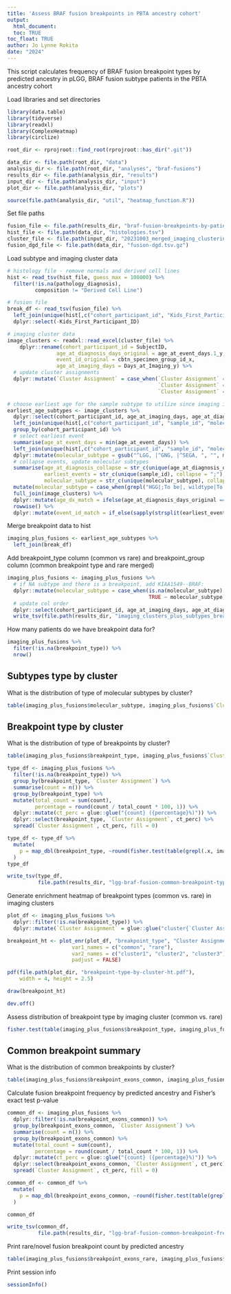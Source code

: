 ```yaml
---
title: 'Assess BRAF fusion breakpoints in PBTA ancestry cohort'
output: 
  html_document:
  toc: TRUE
toc_float: TRUE
author: Jo Lynne Rokita
date: "2024"
---
```


This script calculates frequency of BRAF fusion breakpoint types by predicted ancestry in pLGG, BRAF fusion subtype patients in the PBTA ancestry cohort 
  
Load libraries and set directories
  
```r
library(data.table)
library(tidyverse)
library(readxl)
library(ComplexHeatmap)
library(circlize)

root_dir <- rprojroot::find_root(rprojroot::has_dir(".git"))

data_dir <- file.path(root_dir, "data")
analysis_dir <- file.path(root_dir, "analyses", "braf-fusions")
results_dir <- file.path(analysis_dir, "results")
input_dir <- file.path(analysis_dir, "input")
plot_dir <- file.path(analysis_dir, "plots")

source(file.path(analysis_dir, "util", "heatmap_function.R"))
```

Set file paths

```r
fusion_file <- file.path(results_dir, "braf-fusion-breakpoints-by-patient.tsv")
hist_file <- file.path(data_dir, "histologies.tsv")
cluster_file <- file.path(input_dir, "20231003_merged_imaging_clustering_risk_stratification.xlsx")
fusion_dgd_file <- file.path(data_dir, "fusion-dgd.tsv.gz")
```

Load subtype and imaging cluster data

```r
# histology file - remove normals and derived cell lines
hist <- read_tsv(hist_file, guess_max = 100000) %>%
  filter(!is.na(pathology_diagnosis),
         composition != "Derived Cell Line")

# fusion file
break_df <- read_tsv(fusion_file) %>%
  left_join(unique(hist[,c("cohort_participant_id", "Kids_First_Participant_ID")])) %>%
  dplyr::select(-Kids_First_Participant_ID)

# imaging cluster data
image_clusters <- readxl::read_excel(cluster_file) %>%
    dplyr::rename(cohort_participant_id = SubjectID,
                age_at_diagnosis_days_original = age_at_event_days.1_y,
                event_id_original = cbtn_specimen_group_id_x,
                age_at_imaging_days = Days_at_Imaging_y) %>%
  # update cluster assignments
  dplyr::mutate(`Cluster Assignment` = case_when(`Cluster Assignment` == 0 ~ 1,
                                                 `Cluster Assignment` == 1 ~ 2,
                                                 `Cluster Assignment` == 2 ~ 3))

# choose earliest age for the sample subtype to utilize since imaging is taken closes to diagnosis
earliest_age_subtypes <- image_clusters %>%
  dplyr::select(cohort_participant_id, age_at_imaging_days, age_at_diagnosis_days_original, event_id_original) %>%
  left_join(unique(hist[,c("cohort_participant_id", "sample_id", "molecular_subtype", "age_at_diagnosis_days", "age_at_event_days")]), by = c("cohort_participant_id")) %>%
  group_by(cohort_participant_id) %>%
  # select earliest event
  summarise(age_at_event_days = min(age_at_event_days)) %>%
  left_join(unique(hist[,c("cohort_participant_id", "sample_id", "molecular_subtype", "age_at_diagnosis_days", "age_at_event_days")]), by = c("cohort_participant_id", "age_at_event_days")) %>%
  dplyr::mutate(molecular_subtype = gsub("^LGG, |^GNG, |^SEGA, ", "", molecular_subtype)) %>%  group_by(cohort_participant_id) %>%
  # collapse events, update molecular subtypes
  summarise(age_at_diagnosis_collapse = str_c(unique(age_at_diagnosis_days), collapse = ";"),
            earliest_events = str_c(unique(sample_id), collapse = ";"),
            molecular_subtype = str_c(unique(molecular_subtype), collapse = ";")) %>%
  mutate(molecular_subtype = case_when(grepl("HGG|;To be|, wildtype|To be classified;|wildtype;", molecular_subtype) ~ gsub(";To be classified|; wildtype|To be classified;|wildtype; |HGG, To be classified;", "", molecular_subtype), TRUE ~ molecular_subtype)) %>%
  full_join(image_clusters) %>%
  dplyr::mutate(age_dx_match = ifelse(age_at_diagnosis_days_original == age_at_diagnosis_collapse, "yes", "no")) %>%
  rowwise() %>%
  dplyr::mutate(event_id_match = if_else(sapply(strsplit(earliest_events, ";"), function(x) event_id_original %in% x), "yes", "no"))
```

Merge breakpoint data to hist

```r
imaging_plus_fusions <- earliest_age_subtypes %>%
  left_join(break_df)
```

Add breakpoint_type column (common vs rare) and breakpoint_group column (common breakpoint type and rare merged)

```r
imaging_plus_fusions <- imaging_plus_fusions %>%
  # if NA subtype and there is a breakpoint, add KIAA1549--BRAF:
  dplyr::mutate(molecular_subtype = case_when(is.na(molecular_subtype) & !is.na(breakpoint_type) ~ "KIAA1549-BRAF",
                                              TRUE ~ molecular_subtype)) %>%
  # update col order
  dplyr::select(cohort_participant_id, age_at_imaging_days, age_at_diagnosis_days_original, age_at_diagnosis_collapse, age_dx_match, event_id_original, earliest_events, event_id_match, Cohort, `Distance to 0`, `Distance to 1`, `Distance to 2`, `Cluster Assignment`, molecular_subtype, starts_with("breakpoint")) %>%
  write_tsv(file.path(results_dir, "imaging_clusters_plus_subtypes_breakpoints.tsv"))
```


How many patients do we have breakpoint data for? 

```r
imaging_plus_fusions %>%
  filter(!is.na(breakpoint_type)) %>%
  nrow()
```

## Subtypes type by cluster

What is the distribution of type of molecular subtypes by cluster? 

```r
table(imaging_plus_fusions$molecular_subtype, imaging_plus_fusions$`Cluster Assignment`)
```


## Breakpoint type by cluster

What is the distribution of type of breakpoints by cluster? 

```r
table(imaging_plus_fusions$breakpoint_type, imaging_plus_fusions$`Cluster Assignment`)
```

```r
type_df <- imaging_plus_fusions %>%
  filter(!is.na(breakpoint_type)) %>%
  group_by(breakpoint_type, `Cluster Assignment`) %>%
  summarise(count = n()) %>%
  group_by(breakpoint_type) %>%
  mutate(total_count = sum(count),
         percentage = round(count / total_count * 100, 1)) %>%
  dplyr::mutate(ct_perc = glue::glue("{count} ({percentage}%)")) %>%
  dplyr::select(breakpoint_type, `Cluster Assignment`, ct_perc) %>%
  spread(`Cluster Assignment`, ct_perc, fill = 0)

type_df <- type_df %>%
  mutate(
    p = map_dbl(breakpoint_type, ~round(fisher.test(table(grepl(.x, imaging_plus_fusions$breakpoint_type), imaging_plus_fusions$`Cluster Assignment`))$p.value, 10))
  )
type_df

write_tsv(type_df, 
          file.path(results_dir, "lgg-braf-fusion-common-breakpoint-type-image-clusters.tsv"))

```
Generate enrichment heatmap of breakpoint types (common vs. rare) in imaging clusters

```r
plot_df <- imaging_plus_fusions %>%
  dplyr::filter(!is.na(breakpoint_type)) %>%
  dplyr::mutate(`Cluster Assignment` = glue::glue("cluster{`Cluster Assignment`}"))

breakpoint_ht <- plot_enr(plot_df, "breakpoint_type", "Cluster Assignment",
                     var1_names = c("common", "rare"),
                     var2_names = c("cluster1", "cluster2", "cluster3"),
                     padjust = FALSE)

pdf(file.path(plot_dir, "breakpoint-type-by-cluster-ht.pdf"),
    width = 4, height = 2.5)

draw(breakpoint_ht)

dev.off()
```


Assess distribution of breakpoint type by imaging cluster (common vs. rare)

```r
fisher.test(table(imaging_plus_fusions$breakpoint_type, imaging_plus_fusions$`Cluster Assignment`))
```

## Common breakpoint summary

What is the distribution of common breakpoints by cluster? 

```r
table(imaging_plus_fusions$breakpoint_exons_common, imaging_plus_fusions$`Cluster Assignment`)
```

Calculate fusion breakpoint frequency by predicted ancestry and Fisher's exact test p-value 

```r
common_df <- imaging_plus_fusions %>%
  dplyr::filter(!is.na(breakpoint_exons_common)) %>%
  group_by(breakpoint_exons_common, `Cluster Assignment`) %>%
  summarise(count = n()) %>%
  group_by(breakpoint_exons_common) %>%
  mutate(total_count = sum(count),
         percentage = round(count / total_count * 100, 1)) %>%
  dplyr::mutate(ct_perc = glue::glue("{count} ({percentage}%)")) %>%
  dplyr::select(breakpoint_exons_common, `Cluster Assignment`, ct_perc) %>%
  spread(`Cluster Assignment`, ct_perc, fill = 0)

common_df <- common_df %>%
  mutate(
    p = map_dbl(breakpoint_exons_common, ~round(fisher.test(table(grepl(.x, imaging_plus_fusions$breakpoint_exons_common), imaging_plus_fusions$`Cluster Assignment`))$p.value, 10))
  )

common_df

write_tsv(common_df, 
          file.path(results_dir, "lgg-braf-fusion-common-breakpoint-freq-image-clusters.tsv"))

```

Print rare/novel fusion breakpoint count by predicted ancestry

```r
table(imaging_plus_fusions$breakpoint_exons_rare, imaging_plus_fusions$`Cluster Assignment`)

```

Print session info

```r
sessionInfo()

```